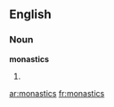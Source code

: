 ==English==

===Noun===
'''monastics'''

# {{plural of|[[monastic]]}}

[[ar:monastics]]
[[fr:monastics]]